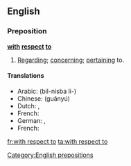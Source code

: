 ==English==

===Preposition===
'''[[with]] [[respect]] [[to]]'''

# [[regarding|Regarding]]; [[concerning]]; [[pertaining]] to.

====Translations====
* Arabic: {{t|ar|بالنسبة ل}} (bil-nisba li-)
* Chinese: {{t|cmn|关于}} (guānyú)
* Dutch: {{t-|nl|ten opzichte van}}, {{t-|nl|met betrekking tot}}
* French: {{t|fr|quant à}}
* German: {{t|de|in Bezug auf}}, {{t+|de|bezüglich}}
* French: {{t|fr|en cuanto a}}
[[Category:English prepositions]]

[[fr:with respect to]]
[[ta:with respect to]]